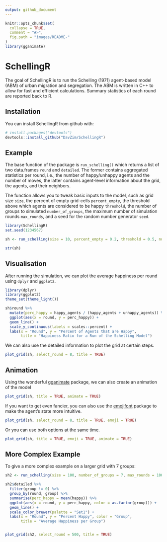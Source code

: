 ```yaml
---
output: github_document
---
```


<!-- README.md is generated from README.Rmd. Please edit that file -->

```r
knitr::opts_chunk$set(
  collapse = TRUE,
  comment = "#>", 
  fig.path = "images/README-"
)
library(gganimate)
```

# SchellingR

The goal of SchellingR is to run the Schelling (1971) agent-based model (ABM) of urban migration and segregation.
The ABM is written in C++ to allow for fast and efficient calculations.
Summary statistics of each round are reported back to R.

## Installation

You can install SchellingR from github with:

```r
# install.packages("devtools")
devtools::install_github("DavZim/SchellingR")
```

## Example

The base function of the package is `run_schelling()` which returns a list of two data.frames `round` and `detailed`.
The former contains aggregated statistics per round, i.e., the number of happy/unhappy agents and the number of moves, the latter contains agent-level information about the grid, the agents, and their neighbors.

The function allows you to tweak basic inputs to the model, such as grid size `size`, the percent of empty grid-cells `percent_empty`, the threshold above which agents are considered to be happy `threshold`, the number of groups to simulated `number_of_groups`, the maximum number of simulation rounds `max_rounds`, and a seed for the random number generator `seed`.

```r
library(SchellingR)
set.seed(1234567)

sh <- run_schelling(size = 10, percent_empty = 0.2, threshold = 0.5, number_of_groups = 2, max_rounds = 100)

str(sh)
```

## Visualisation

After running the simulation, we can plot the average happiness per round using `dplyr` and `ggplot2`.
```r
library(dplyr)
library(ggplot2)
theme_set(theme_light())

sh$round %>% 
  mutate(perc_happy = happy_agents / (happy_agents + unhappy_agents)) %>% 
  ggplot(aes(x = round, y = perc_happy)) + 
  geom_line() +
  scale_y_continuous(labels = scales::percent) +
  labs(x = "Round", y = "Percent of Agents that are Happy", 
       title = "Happiness Ratio for a Run of the Schelling Model")
```

We can also use the detailed information to plot the grid at certain steps.
```r
plot_grid(sh, select_round = 8, title = TRUE)
```

## Animation

Using the wonderful [gganimate](https://github.com/thomasp85/gganimate) package, we can also create an animation of the model

```r
plot_grid(sh, title = TRUE, animate = TRUE)
```

If you want to get even fancier, you can also use the [emojifont](https://CRAN.R-project.org/package=emojifont) package to make the agent's state more intuitive.

```r
plot_grid(sh, select_round = 8, title = TRUE, emoji = TRUE)
```

Or you can use both options at the same time.
```r
plot_grid(sh, title = TRUE, emoji = TRUE, animate = TRUE)
```



## More Complex Example

To give a more complex example on a larger grid with 7 groups:

```r
sh2 <- run_schelling(size = 100, number_of_groups = 7, max_rounds = 10000, seed = 1234567)

sh2$detailed %>% 
  filter(group != 0) %>% 
  group_by(round, group) %>% 
  summarise(perc_happy = mean(happy)) %>% 
  ggplot(aes(x = round, y = perc_happy, color = as.factor(group))) +
  geom_line() +
  scale_color_brewer(palette = "Set1") +
  labs(x = "Round", y = "Percent Happy", color = "Group",
       title = "Average Happiness per Group")


plot_grid(sh2, select_round = 500, title = TRUE)
```

